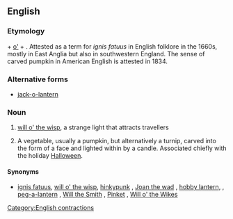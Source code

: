 ==English==
{{wikipedia}}

===Etymology===
{{term|Jack||male given name}} + [[o']] + {{term|lantern||}}.
Attested as a term for ''ignis fatuus'' in  English folklore in the 1660s, mostly in East Anglia but also in southwestern England.
The sense of carved pumpkin in American English is attested in 1834.

===Alternative forms===
* [[jack-o-lantern]]

===Noun===
{{en-noun|sg=[[Jack|Jack]] [[o'|o’]] [[lantern]]}}

# {{idiomatic|English folklore}}  [[will o' the wisp]], a strange light that attracts travellers
# {{US|tradition}} A vegetable, usually a pumpkin, but alternatively a turnip, carved into the form of a face and lighted within by a candle. Associated chiefly with the holiday [[Halloween]]. 

====Synonyms====
* {{sense|strange light}} [[ignis fatuus]], [[will o' the wisp]], [[hinkypunk]] {{qualifier|West Country}}, [[Joan the wad]] {{qualifier|West Country}}, [[hobby lantern]],  {{qualifier|Hertfordshire, East Anglia}}, [[peg-a-lantern]]  {{qualifier|Lancashire}}, [[Will the Smith]] {{qualifier|Shropshire}}, [[Pinket]] {{qualifier|Worcestershire}}, [[Will o' the Wikes]] {{qualifier|Norfolk}}

[[Category:English contractions]]